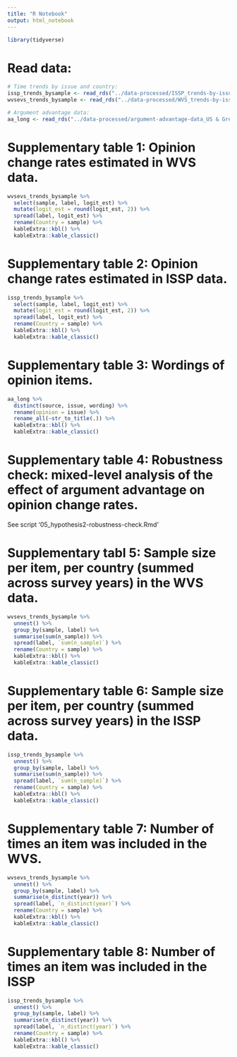 ---
title: "R Notebook"
output: html_notebook
---

```{r}

library(tidyverse)

```

# Read data:
```{r}

# Time trends by issue and country:
issp_trends_bysample <- read_rds("../data-processed/ISSP_trends-by-issue-and-country.rds")
wvsevs_trends_bysample <- read_rds("../data-processed/WVS_trends-by-issue-and-country.rds")

# Argument advantage data:
aa_long <- read_rds("../data-processed/argument-advantage-data_US & Greece_long_clean.rds")

```

# Supplementary table 1: Opinion change rates estimated in WVS data. 
```{r}

wvsevs_trends_bysample %>% 
  select(sample, label, logit_est) %>% 
  mutate(logit_est = round(logit_est, 2)) %>% 
  spread(label, logit_est) %>% 
  rename(Country = sample) %>% 
  kableExtra::kbl() %>% 
  kableExtra::kable_classic()

```

# Supplementary table 2: Opinion change rates estimated in ISSP data. 
```{r}

issp_trends_bysample %>% 
  select(sample, label, logit_est) %>% 
  mutate(logit_est = round(logit_est, 2)) %>% 
  spread(label, logit_est) %>% 
  rename(Country = sample) %>% 
  kableExtra::kbl() %>% 
  kableExtra::kable_classic()

```

# Supplementary table 3: Wordings of opinion items.
```{r}

aa_long %>% 
  distinct(source, issue, wording) %>%
  rename(opinion = issue) %>% 
  rename_all(~str_to_title(.)) %>% 
  kableExtra::kbl() %>% 
  kableExtra::kable_classic()

```

# Supplementary table 4: Robustness check: mixed-level analysis of the effect of argument advantage on opinion change rates. 
See script '05_hypothesis2-robustness-check.Rmd'

# Supplementary tabl 5: Sample size per item, per country (summed across survey years) in the WVS data.
```{r}

wvsevs_trends_bysample %>% 
  unnest() %>% 
  group_by(sample, label) %>% 
  summarise(sum(n_sample)) %>% 
  spread(label, `sum(n_sample)`) %>% 
  rename(Country = sample) %>% 
  kableExtra::kbl() %>% 
  kableExtra::kable_classic()

```

# Supplementary table 6: Sample size per item, per country (summed across survey years) in the ISSP data.
```{r}

issp_trends_bysample %>% 
  unnest() %>% 
  group_by(sample, label) %>% 
  summarise(sum(n_sample)) %>% 
  spread(label, `sum(n_sample)`) %>% 
  rename(Country = sample) %>% 
  kableExtra::kbl() %>% 
  kableExtra::kable_classic()

```

# Supplementary table 7: Number of times an item was included in the WVS.
```{r}

wvsevs_trends_bysample %>% 
  unnest() %>% 
  group_by(sample, label) %>% 
  summarise(n_distinct(year)) %>% 
  spread(label, `n_distinct(year)`) %>% 
  rename(Country = sample) %>%
  kableExtra::kbl() %>% 
  kableExtra::kable_classic()

```

# Supplementary table 8: Number of times an item was included in the ISSP
```{r}

issp_trends_bysample %>% 
  unnest() %>% 
  group_by(sample, label) %>% 
  summarise(n_distinct(year)) %>% 
  spread(label, `n_distinct(year)`) %>% 
  rename(Country = sample) %>%
  kableExtra::kbl() %>% 
  kableExtra::kable_classic()

```
















